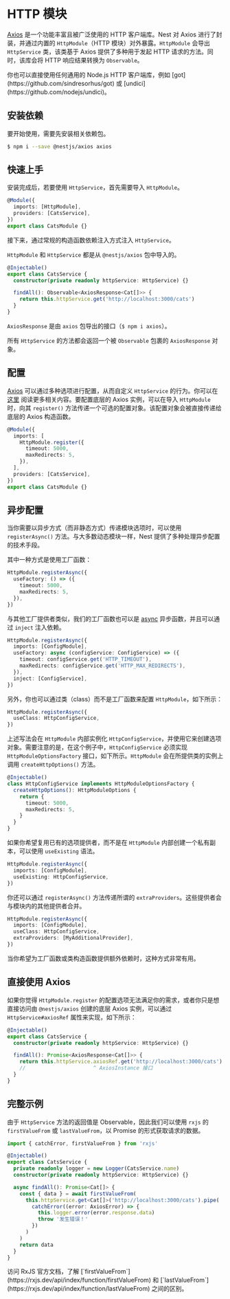 # HTTP 模块

[Axios](https://github.com/axios/axios) 是一个功能丰富且被广泛使用的 HTTP 客户端库。Nest 对 Axios 进行了封装，并通过内置的 `HttpModule`（HTTP 模块）对外暴露。`HttpModule` 会导出 `HttpService` 类，该类基于 Axios 提供了多种用于发起 HTTP 请求的方法。同时，该库会将 HTTP 响应结果转换为 `Observable`。

<CalloutInfo>
  你也可以直接使用任何通用的 Node.js HTTP 客户端库，例如 [got](https://github.com/sindresorhus/got)
  或 [undici](https://github.com/nodejs/undici)。
</CalloutInfo>

## 安装依赖

要开始使用，需要先安装相关依赖包。

```bash
$ npm i --save @nestjs/axios axios
```

## 快速上手

安装完成后，若要使用 `HttpService`，首先需要导入 `HttpModule`。

```ts
@Module({
  imports: [HttpModule],
  providers: [CatsService],
})
export class CatsModule {}
```

接下来，通过常规的构造函数依赖注入方式注入 `HttpService`。

<CalloutInfo>

`HttpModule` 和 `HttpService` 都是从 `@nestjs/axios` 包中导入的。

</CalloutInfo>

```ts
@Injectable()
export class CatsService {
  constructor(private readonly httpService: HttpService) {}

  findAll(): Observable<AxiosResponse<Cat[]>> {
    return this.httpService.get('http://localhost:3000/cats')
  }
}
```

<CalloutInfo>

`AxiosResponse` 是由 `axios` 包导出的接口（`$ npm i axios`）。

</CalloutInfo>

所有 `HttpService` 的方法都会返回一个被 `Observable` 包裹的 `AxiosResponse` 对象。

## 配置

[Axios](https://github.com/axios/axios) 可以通过多种选项进行配置，从而自定义 `HttpService` 的行为。你可以在 [这里](https://github.com/axios/axios#request-config) 阅读更多相关内容。要配置底层的 Axios 实例，可以在导入 `HttpModule` 时，向其 `register()` 方法传递一个可选的配置对象。该配置对象会被直接传递给底层的 Axios 构造函数。

```ts
@Module({
  imports: [
    HttpModule.register({
      timeout: 5000,
      maxRedirects: 5,
    }),
  ],
  providers: [CatsService],
})
export class CatsModule {}
```

## 异步配置

当你需要以异步方式（而非静态方式）传递模块选项时，可以使用 `registerAsync()` 方法。与大多数动态模块一样，Nest 提供了多种处理异步配置的技术手段。

其中一种方式是使用工厂函数：

```ts
HttpModule.registerAsync({
  useFactory: () => ({
    timeout: 5000,
    maxRedirects: 5,
  }),
})
```

与其他工厂提供者类似，我们的工厂函数也可以是 [async](/fundamentals/custom-providers#factory-providers-usefactory) 异步函数，并且可以通过 `inject` 注入依赖。

```ts
HttpModule.registerAsync({
  imports: [ConfigModule],
  useFactory: async (configService: ConfigService) => ({
    timeout: configService.get('HTTP_TIMEOUT'),
    maxRedirects: configService.get('HTTP_MAX_REDIRECTS'),
  }),
  inject: [ConfigService],
})
```

另外，你也可以通过类（class）而不是工厂函数来配置 `HttpModule`，如下所示：

```ts
HttpModule.registerAsync({
  useClass: HttpConfigService,
})
```

上述写法会在 `HttpModule` 内部实例化 `HttpConfigService`，并使用它来创建选项对象。需要注意的是，在这个例子中，`HttpConfigService` 必须实现 `HttpModuleOptionsFactory` 接口，如下所示。`HttpModule` 会在所提供类的实例上调用 `createHttpOptions()` 方法。

```ts
@Injectable()
class HttpConfigService implements HttpModuleOptionsFactory {
  createHttpOptions(): HttpModuleOptions {
    return {
      timeout: 5000,
      maxRedirects: 5,
    }
  }
}
```

如果你希望复用已有的选项提供者，而不是在 `HttpModule` 内部创建一个私有副本，可以使用 `useExisting` 语法。

```ts
HttpModule.registerAsync({
  imports: [ConfigModule],
  useExisting: HttpConfigService,
})
```

你还可以通过 `registerAsync()` 方法传递所谓的 `extraProviders`。这些提供者会与模块内的其他提供者合并。

```ts
HttpModule.registerAsync({
  imports: [ConfigModule],
  useClass: HttpConfigService,
  extraProviders: [MyAdditionalProvider],
})
```

当你希望为工厂函数或类构造函数提供额外依赖时，这种方式非常有用。

## 直接使用 Axios

如果你觉得 `HttpModule.register` 的配置选项无法满足你的需求，或者你只是想直接访问由 `@nestjs/axios` 创建的底层 Axios 实例，可以通过 `HttpService#axiosRef` 属性来实现，如下所示：

```ts
@Injectable()
export class CatsService {
  constructor(private readonly httpService: HttpService) {}

  findAll(): Promise<AxiosResponse<Cat[]>> {
    return this.httpService.axiosRef.get('http://localhost:3000/cats')
    //                      ^ AxiosInstance 接口
  }
}
```

## 完整示例

由于 `HttpService` 方法的返回值是 Observable，因此我们可以使用 `rxjs` 的 `firstValueFrom` 或 `lastValueFrom`，以 Promise 的形式获取请求的数据。

```ts
import { catchError, firstValueFrom } from 'rxjs'

@Injectable()
export class CatsService {
  private readonly logger = new Logger(CatsService.name)
  constructor(private readonly httpService: HttpService) {}

  async findAll(): Promise<Cat[]> {
    const { data } = await firstValueFrom(
      this.httpService.get<Cat[]>('http://localhost:3000/cats').pipe(
        catchError((error: AxiosError) => {
          this.logger.error(error.response.data)
          throw '发生错误！'
        })
      )
    )
    return data
  }
}
```

<CalloutInfo>
  访问 RxJS 官方文档，了解 [`firstValueFrom`](https://rxjs.dev/api/index/function/firstValueFrom) 和
  [`lastValueFrom`](https://rxjs.dev/api/index/function/lastValueFrom) 之间的区别。
</CalloutInfo>
